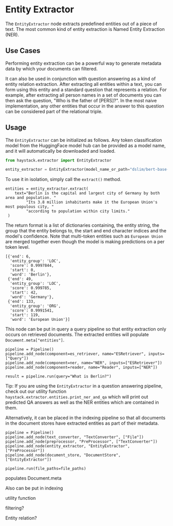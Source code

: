 # Entity Extractor

The `EntityExtractor` node extracts predefined entities out of a piece of text.
The most common kind of entity extraction is Named Entity Extraction (NER).

## Use Cases

Performing entity extraction can be a powerful way to generate metadata data
by which your documents can filtered.

It can also be used in conjunction with question answering as a kind of entity relation extraction.
After extracting all entities within a text, you can form using this entity and a standard question that represents a relation.
For example, after extracting all person names in a set of documents you can then ask the question,
"Who is the father of [PERS]?".
In the most naive implementation, any other entities that occur in the answer to this question can be considered part of the relational triple.

## Usage

The `EntityExtractor` can be initialized as follows.
Any token classification model from the HuggingFace model hub can be provided as a model name, and it will automatically be downloaded and loaded.

``` python
from haystack.extractor import EntityExtractor

entity_extractor = EntityExtractor(model_name_or_path="dslim/bert-base-NER")
```

To use it in isolation, simply call the `extract()` method.

```
entities = entity_extractor.extract(
    text="Berlin is the capital and largest city of Germany by both area and population. "
         "Its 3.8 million inhabitants make it the European Union's most populous city, "
         "according to population within city limits."
 )
```

The return format is a list of dictionaries containing, the entity string,
the group that the entity belongs to, the start and end character indices and the model's confidence.
Note that multi-token entities such as `European Union` are merged together even though the model is making predictions on a per token level.
```
[{'end': 6,
  'entity_group': 'LOC',
  'score': 0.9997844,
  'start': 0,
  'word': 'Berlin'},
 {'end': 49,
  'entity_group': 'LOC',
  'score': 0.999785,
  'start': 42,
  'word': 'Germany'},
 {'end': 133,
  'entity_group': 'ORG',
  'score': 0.9991541,
  'start': 119,
  'word': 'European Union'}]
```

This node can be put in query a query pipeline so that entity extraction only occurs on retrieved documents.
The extracted entities will populate `Document.meta["entities"]`.

```
pipeline = Pipeline()
pipeline.add_node(component=es_retriever, name="ESRetriever", inputs=["Query"])
pipeline.add_node(component=ner, name="NER", inputs=["ESRetriever"])
pipeline.add_node(component=reader, name="Reader", inputs=["NER"])

result = pipeline.run(query="What is Berlin?")
```

<div className="max-w-xl bg-yellow-light-theme border-l-8 border-yellow-dark-theme px-6 pt-6 pb-4 my-4 rounded-md dark:bg-yellow-900">


Tip: If you are using the `EntityExtractor` in a question answering pipeline,
check out our utility function `haystack.extractor.entities.print_ner_and_qa` which will print
out predicted QA answers as well as the NER entities which are contained in them.

</div>


Alternatively, it can be placed in the indexing pipeline so that all documents in the document stores
have extracted entities as part of their metadata.

```
pipeline = Pipeline()
pipeline.add_node(text_converter, "TextConverter", ["File"])
pipeline.add_node(preprocessor, "PreProcessor", ["TextConverter"])
pipeline.add_node(entity_extractor, "EntityExtractor", ["PreProcessor"])
pipeline.add_node(document_store, "DocumentStore", ["EntityExtractor"])

pipeline.run(file_paths=file_paths)
```


populates Document.meta

Also can be put in indexing

utility function



filtering?

Entity relation?